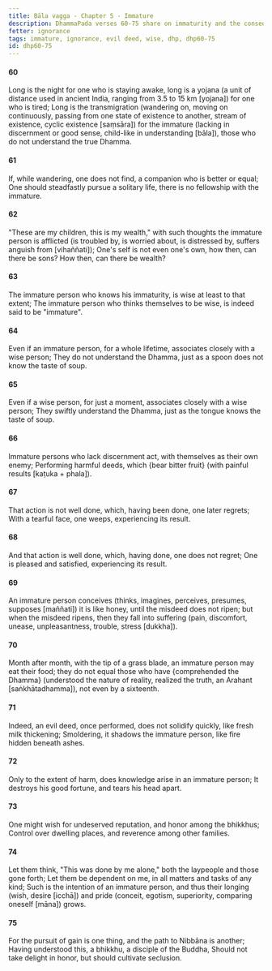 ```yaml
---
title: Bāla vagga - Chapter 5 - Immature
description: DhammaPada verses 60-75 share on immaturity and the consequences of ignorance. The immature person is likened to a child who does not understand the true Dhamma.
fetter: ignorance
tags: immature, ignorance, evil deed, wise, dhp, dhp60-75
id: dhp60-75
---
```


#### 60

Long is the night for one who is staying awake,
long is a yojana (a unit of distance used in ancient India, ranging from 3.5 to 15 km [yojana]) for one who is tired;
Long is the transmigration (wandering on, moving on continuously, passing from one state of existence to another, stream of existence, cyclic existence [saṃsāra]) for the immature (lacking in discernment or good sense, child-like in understanding [bāla]),
those who do not understand the true Dhamma.

#### 61

If, while wandering, one does not find,
a companion who is better or equal;
One should steadfastly pursue a solitary life,
there is no fellowship with the immature.

#### 62

"These are my children, this is my wealth,"
with such thoughts the immature person is afflicted (is troubled by, is worried about, is distressed by, suffers anguish from [vihaññati]);
One's self is not even one's own,
how then, can there be sons? How then, can there be wealth?

#### 63

The immature person who knows his immaturity,
is wise at least to that extent;
The immature person who thinks themselves to be wise,
is indeed said to be "immature".

#### 64

Even if an immature person, for a whole lifetime,
associates closely with a wise person;
They do not understand the Dhamma,
just as a spoon does not know the taste of soup.

#### 65

Even if a wise person, for just a moment,
associates closely with a wise person;
They swiftly understand the Dhamma,
just as the tongue knows the taste of soup.

#### 66

Immature persons who lack discernment act,
with themselves as their own enemy;
Performing harmful deeds,
which \{bear bitter fruit} (with painful results [kaṭuka + phala]).

#### 67

That action is not well done,
which, having been done, one later regrets;
With a tearful face, one weeps,
experiencing its result.

#### 68

And that action is well done,
which, having done, one does not regret;
One is pleased and satisfied,
experiencing its result.

#### 69

An immature person conceives (thinks, imagines, perceives, presumes, supposes [maññati]) it is like honey,
until the misdeed does not ripen;
but when the misdeed ripens,
then they fall into suffering (pain, discomfort, unease, unpleasantness, trouble, stress [dukkha]).

#### 70

Month after month, with the tip of a grass blade,
an immature person may eat their food;
they do not equal those who have \{comprehended the Dhamma} (understood the nature of reality, realized the truth, an Arahant [saṅkhātadhamma]),
not even by a sixteenth.

#### 71

Indeed, an evil deed, once performed,
does not solidify quickly, like fresh milk thickening;
Smoldering, it shadows the immature person,
like fire hidden beneath ashes.

#### 72

Only to the extent of harm,
does knowledge arise in an immature person;
It destroys his good fortune,
and tears his head apart.

#### 73

One might wish for undeserved reputation,
and honor among the bhikkhus;
Control over dwelling places,
and reverence among other families.

#### 74

Let them think, "This was done by me alone,"
both the laypeople and those gone forth;
Let them be dependent on me,
in all matters and tasks of any kind;
Such is the intention of an immature person,
and thus their longing (wish, desire [icchā]) and pride (conceit, egotism, superiority, comparing oneself [māna]) grows.

#### 75

For the pursuit of gain is one thing,
and the path to Nibbāna is another;
Having understood this,
a bhikkhu, a disciple of the Buddha,
Should not take delight in honor,
but should cultivate seclusion.